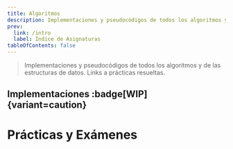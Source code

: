 ```yaml
---
title: Algoritmos
description: Implementaciones y pseudocódigos de todos los algoritmos y de las estructuras de datos. Links a prácticas resueltas.
prev:
  link: /intro
  label: Índice de Asignaturas
tableOfContents: false
---
```



> Implementaciones y pseudocódigos de todos los algoritmos y de las estructuras de datos. Links a prácticas resueltas.

## Implementaciones :badge[WIP]{variant=caution}

<LinkCard
  title="En Construcción 👷"
  href="/pepe"
  description="¡Estamos estudiando!"
/>

# Prácticas y Exámenes

<LinkCard
  title="migueldeoleiros/examen-algoritmos"
  href="https://github.com/migueldeoleiros/examen-algoritmos"
  description="Ejemplos de las posibles variaciones de las prácticas de la asigatura de Algoritmos de la Universidad De A Coruña en el grado de ingeniería informática de 2021/2022. Con el objetivo de hacer todos los posibles exámenes."
/>
<LinkCard
  title="migueldeoleiros/Algoritmos"
  href="https://github.com/migueldeoleiros/Algoritmos"
  description="Prácticas de la asignatura de Algoritmos de la Universidad De A Coruña (UDC) en el grado de ingeniería informática curso 2021/2022 GEI-Algo 614G010112122"
/>
<LinkCard
  title="JavierFreireBouzas/Algoritmos-FIC-UDC"
  href="https://github.com/JavierFreireBouzas/Algoritmos-FIC-UDC"
  description='Prácticas de Algoritmos | Code generated during the "Algoritmos" subject (Universidade da Coruña)'
/>
<LinkCard
  title="CValle_/gei2/Algo"
  href="https://gitlab.com/CValle_/gei2/-/tree/main/Algo"
  description="Apuntes y Prácticas de Clara Valle | Notes for my second year of university at UDC"
/>

